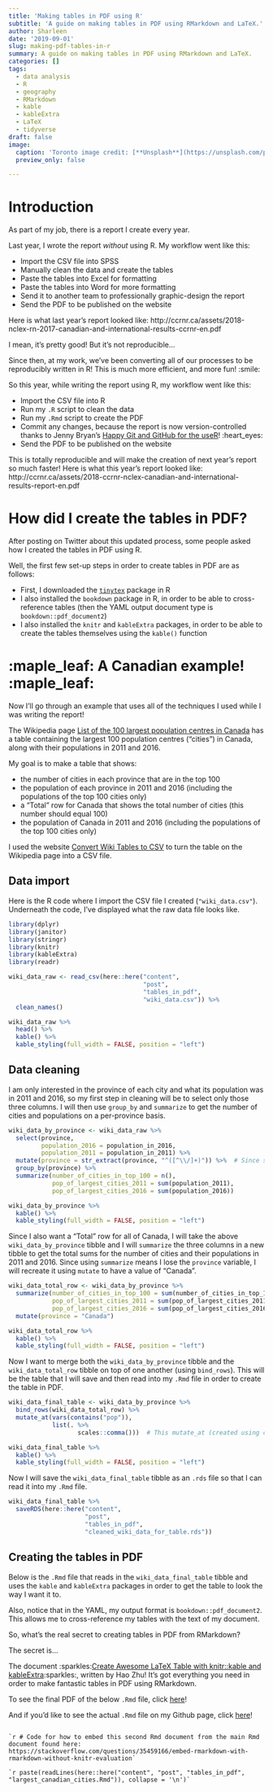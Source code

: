 ```yaml
---
title: 'Making tables in PDF using R'
subtitle: 'A guide on making tables in PDF using RMarkdown and LaTeX.'
author: Sharleen
date: '2019-09-01'
slug: making-pdf-tables-in-r
summary: A guide on making tables in PDF using RMarkdown and LaTeX.
categories: []
tags:
  - data analysis
  - R
  - geography
  - RMarkdown
  - kable
  - kableExtra
  - LaTeX
  - tidyverse
draft: false
image:
  caption: 'Toronto image credit: [**Unsplash**](https://unsplash.com/photos/qlKaN7eqay8)'
  preview_only: false

---
```


# Introduction

As part of my job, there is a report I create every year.

Last year, I wrote the report *without* using R. My workflow went like this:

- Import the CSV file into SPSS
- Manually clean the data and create the tables
- Paste the tables into Excel for formatting
- Paste the tables into Word for more formatting
- Send it to another team to professionally graphic-design the report
- Send the PDF to be published on the website

Here is what last year's report looked like: http://ccrnr.ca/assets/2018-nclex-rn-2017-canadian-and-international-results-ccrnr-en.pdf

I mean, it's pretty good! But it's not reproducible...

Since then, at my work, we've been converting all of our processes to be reproducibly written in R! This is much more efficient, and more fun! :smile:

So this year, while writing the report using R, my workflow went like this:

- Import the CSV file into R
- Run my `.R` script to clean the data
- Run my `.Rmd` script to create the PDF
- Commit any changes, because the report is now version-controlled thanks to Jenny Bryan's [Happy Git and GitHub for the useR](https://happygitwithr.com/)! :heart_eyes:
- Send the PDF to be published on the website

This is totally reproducible and will make the creation of next year's report so much faster! Here is what this year's report looked like: http://ccrnr.ca/assets/2018-ccrnr-nclex-canadian-and-international-results-report-en.pdf

# How did I create the tables in PDF?

After posting on Twitter about this updated process, some people asked how I created the tables in PDF using R.

Well, the first few set-up steps in order to create tables in PDF are as follows:

- First, I downloaded the [`tinytex`](https://yihui.name/tinytex/) package in R
- I also installed the `bookdown` package in R, in order to be able to cross-reference tables (then the YAML output document type is `bookdown::pdf_document2`)
- I also installed the `knitr` and `kableExtra` packages, in order to be able to create the tables themselves using the `kable()` function

# :maple_leaf: A Canadian example! :maple_leaf:

Now I'll go through an example that uses all of the techniques I used while I was writing the report!

The Wikipedia page [List of the 100 largest population centres in Canada](https://en.wikipedia.org/wiki/List_of_the_100_largest_population_centres_in_Canada) has a table containing the largest 100 population centres ("cities") in Canada, along with their populations in 2011 and 2016.

My goal is to make a table that shows:

- the number of cities in each province that are in the top 100
- the population of each province in 2011 and 2016 (including the populations of the top 100 cities only)
- a "Total" row for Canada that shows the total number of cities (this number should equal 100)
- the population of Canada in 2011 and 2016 (including the populations of the top 100 cities only)

I used the website [Convert Wiki Tables to CSV](https://wikitable2csv.ggor.de/) to turn the table on the Wikipedia page into a CSV file.

## Data import

Here is the R code where I import the CSV file I created (`"wiki_data.csv"`). Underneath the code, I've displayed what the raw data file looks like.

```r

library(dplyr)
library(janitor)
library(stringr)
library(knitr)
library(kableExtra)
library(readr)

wiki_data_raw <- read_csv(here::here("content",
                                     "post",
                                     "tables_in_pdf",
                                     "wiki_data.csv")) %>%
  clean_names()

wiki_data_raw %>%
  head() %>%
  kable() %>%
  kable_styling(full_width = FALSE, position = "left")

```

## Data cleaning

I am only interested in the province of each city and what its population was in 2011 and 2016, so my first step in cleaning will be to select only those three columns. I will then use `group_by` and `summarize` to get the number of cities and populations on a per-province basis.

```r

wiki_data_by_province <- wiki_data_raw %>%
  select(province,
         population_2016 = population_in_2016,
         population_2011 = population_in_2011) %>%
  mutate(province = str_extract(province, "^([^\\/]+)")) %>%  # Since some provinces were actually two provinces put together (e.g., "Alberta/Saskatchewan"), I used regex code from this website (https://www.perlmonks.org/?node_id=908348) to get everything before the first forward slash in the string
  group_by(province) %>%
  summarize(number_of_cities_in_top_100 = n(),
            pop_of_largest_cities_2011 = sum(population_2011),
            pop_of_largest_cities_2016 = sum(population_2016))

wiki_data_by_province %>%
  kable() %>%
  kable_styling(full_width = FALSE, position = "left")

```

Since I also want a "Total" row for all of Canada, I will take the above `wiki_data_by_province` tibble and I will `summarize` the three columns in a new tibble to get the total sums for the number of cities and their populations in 2011 and 2016. Since using `summarize` means I lose the `province` variable, I will recreate it using `mutate` to have a value of "Canada".

```r

wiki_data_total_row <- wiki_data_by_province %>%
  summarize(number_of_cities_in_top_100 = sum(number_of_cities_in_top_100),
            pop_of_largest_cities_2011 = sum(pop_of_largest_cities_2011),
            pop_of_largest_cities_2016 = sum(pop_of_largest_cities_2016)) %>%
  mutate(province = "Canada")

wiki_data_total_row %>%
  kable() %>%
  kable_styling(full_width = FALSE, position = "left")

```

Now I want to merge both the `wiki_data_by_province` tibble and the `wiki_data_total_row` tibble on top of one another (using `bind_rows`). This will be the table that I will save and then read into my `.Rmd` file in order to create the table in PDF.

```r

wiki_data_final_table <- wiki_data_by_province %>%
  bind_rows(wiki_data_total_row) %>%
  mutate_at(vars(contains("pop")),
            list(. %>%
                   scales::comma()))  # This mutate_at (created using code from https://suzan.rbind.io/2018/02/dplyr-tutorial-2/#mutate-at-to-change-specific-columns) converts all variables containing the word "pop" to have commas separating the thousands.

wiki_data_final_table %>%
  kable() %>%
  kable_styling(full_width = FALSE, position = "left")

```

Now I will save the `wiki_data_final_table` tibble as an `.rds` file so that I can read it into my `.Rmd` file.

```r

wiki_data_final_table %>%
  saveRDS(here::here("content",
                     "post",
                     "tables_in_pdf",
                     "cleaned_wiki_data_for_table.rds"))

```

## Creating the tables in PDF

Below is the `.Rmd` file that reads in the `wiki_data_final_table` tibble and uses the `kable` and `kableExtra` packages in order to get the table to look the way I want it to.

Also, notice that in the YAML, my output format is `bookdown::pdf_document2`. This allows me to cross-reference my tables with the text of my document.

So, what's the real secret to creating tables in PDF from RMarkdown?

The secret is...

The document :sparkles:[Create Awesome LaTeX Table with knitr::kable and kableExtra](https://haozhu233.github.io/kableExtra/awesome_table_in_pdf.pdf):sparkles:, written by Hao Zhu! It's got everything you need in order to make fantastic tables in PDF using RMarkdown.

To see the final PDF of the below `.Rmd` file, click [here](https://nbviewer.jupyter.org/github/sharleenw/my_blog/blob/master/content/post/tables_in_pdf/largest_canadian_cities.pdf)!

And if you'd like to see the actual `.Rmd` file on my Github page, click [here](https://github.com/sharleenw/my_blog/blob/master/content/post/tables_in_pdf/largest_canadian_cities.Rmd)!

````

`r # Code for how to embed this second Rmd document from the main Rmd document found here: https://stackoverflow.com/questions/35459166/embed-rmarkdown-with-rmarkdown-without-knitr-evaluation`

`r paste(readLines(here::here("content", "post", "tables_in_pdf", "largest_canadian_cities.Rmd")), collapse = '\n')`

````
